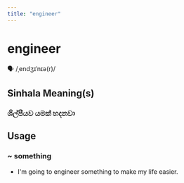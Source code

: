 ```yaml
---
title: "engineer"
---
```


# engineer

🗣️ /ˌendʒɪˈnɪə(r)/

## Sinhala Meaning(s)

### ශිල්පීයව යමක් හදනවා

## Usage

### ~ something

- I'm going to engineer something to make my life easier.

